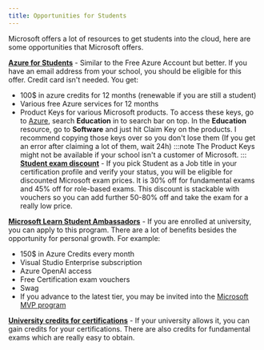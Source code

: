 ```yaml
---
title: Opportunities for Students
---
```


Microsoft offers a lot of resources to get students into the cloud, here are some opportunities that Microsoft offers.

[**Azure for Students**](https://azure.microsoft.com/free/students/?WT.mc_id=165290) \- Similar to the Free Azure Account but better. If you have an email address from your school, you should be eligible for this offer. Credit card isn't needed.
You get:
- 100$ in azure credits for 12 months (renewable if you are still a student)
- Various free Azure services for 12 months
- Product Keys for various Microsoft products. To access these keys, go to [Azure](https://portal.azure.com), search **Education** in to search bar on top. In the **Education** resource, go to **Software** and just hit Claim Key on the products. I recommend copying those keys over so you don't lose them (If you get an error after claiming a lot of them, wait 24h)
:::note 
The Product Keys might not be available if your school isn't a customer of Microsoft. 
:::
[**Student exam discount**](https://learn.microsoft.com/credentials/certifications/student-discounts?WT.mc_id=291324) \- If you pick Student as a Job title in your certification profile and verify your status, you will be eligible for discounted Microsoft exam prices. It is 30% off for fundamental exams and 45% off for role-based exams. This discount is stackable with vouchers so you can add further 50-80% off and take the exam for a really low price.

[**Microsoft Learn Student Ambassadors**](https://mvp.microsoft.com/en-US/studentambassadors) \- If you are enrolled at university, you can apply to this program. There are a lot of benefits besides the opportunity for personal growth. For example: 
- 150$ in Azure Credits every month
- Visual Studio Enterprise subscription
- Azure OpenAI access
- Free Certification exam vouchers 
- Swag
- If you advance to the latest tier, you may be invited into the [Microsoft MVP program](https://mvp.microsoft.com/)

[**University credits for certifications**](https://learn.microsoft.com/credentials/certifications/college-credit?WT.mc_id=165290) \- If your university allows it, you can gain credits for your certifications. There are also credits for fundamental exams which are really easy to obtain.
